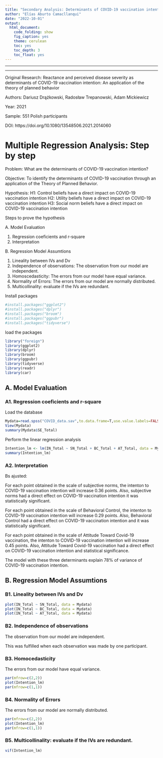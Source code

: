---
title: "Secondary Analysis: Determinants of COVID-19 vaccination intention using multiple regression analysis"
author: "Elías Aburto Camacllanqui"
date: "2022-10-01"
output: 
  html_document:
    code_folding: show
    fig_caption: yes
    theme: cerulean
    toc: yes
    toc_depth: 3
    toc_float: yes
---

------------------------------------------------------------------------

---
Original Research: Reactance and perceived disease severity as determinants of COVID-19 vaccination intention: An application of the theory of planned behavior

Authors: Dariusz Drążkowski, Radosław Trepanowski, Adam Mickiewicz

Year: 2021

Sample: 551 Polish participants

DOI: https://doi.org/10.1080/13548506.2021.2014060

# Multiple Regression Analysis: Step by step

Problem: What are the determinants of COVID-19 vaccination intention?

Objective:
To identify the determinants of COVID-19 vaccination through an application of the Theory of Planned Behavior.

Hypothesis:
H1: Control beliefs have a direct impact on COVID-19 vaccination intention
H2: Utility beliefs have a direct impact on COVID-19 vaccination intention
H3: Social norm beliefs have a direct impact on COVID-19 vaccination intention


Steps to prove the hypothesis

A. Model Evaluation

1. Regression coeficients and r-square
2. Interpretation

B. Regression Model Assumtions

1. Lineality between IVs and Dv
2. Independence of observations: The observation from our model are independent.
3. Homoscedasticity: The errors from our model have equal variance.
4. Normality of Errors: The errors from our model are normally distributed.
5. Multicollinality: evaluate if the IVs are redundant.



Install packages

```{r}
#install.packages("ggplot2")
#install.packages("dplyr")
#install.packages("broom")
#install.packages("ggpubr")
#install.packages("tidyverse")
```

load the packages

```{r, message=FALSE, warning=FALSE}
library("foreign")
library(ggplot2)
library(dplyr)
library(broom)
library(ggpubr)
library(tidyverse)
library(readr)
library(car)
```

## A. Model Evaluation

### A1. Regression coeficients and r-square

Load the database

```{r, message=FALSE, warning=FALSE}
Mydata=read.spss("COVID_data.sav",to.data.frame=T,use.value.labels=FALSE)
View(Mydata)
summary(Mydata$SE_Total)
```

Perform the linear regression analysis


```{r}
Intention_lm <- lm(IN_Total ~ SN_Total + BC_Total + AT_Total, data = Mydata)
summary(Intention_lm)
```

### A2. Interpretation

Bs ajusted: 

For each point obtained in the scale of subjective norms,
the intenton to COVID-19 vaccination intention will increase 0.36 points.
Also, subjective norms had a direct effect on COVID-19 vaccination intention it was statistically significant.

For each point obtained in the scale of Behavioral Control,
the intenton to COVID-19 vaccination intention will increase 0.29 points.
Also, Behavioral Control had a direct effect on COVID-19 vaccination intention and it was statistically significant.


For each point obtained in the scale of Attitude Toward Covid-19 vaccination,
the intenton to COVID-19 vaccination intention will increase 0.45 points.
Also, Attitude Toward Covid-19 vaccination had a direct effect on COVID-19 vaccination intention 
and statistical significance.

The model with these three determinants explain 78% of variance of COVID-19 vaccination intention.


## B. Regression Model Assumtions

### B1. Lineality between IVs and Dv

```{r}
plot(IN_Total ~ SN_Total, data = Mydata)
plot(IN_Total ~ BC_Total, data = Mydata)
plot(IN_Total ~ AT_Total, data = Mydata)
```

### B2. Independence of observations 

The observation from our model are independent.

This was fulfilled when each observation was made by one participant.


### B3. Homocedasticity

The errors from our model have equal variance.

```{r}
par(mfrow=c(2,2))
plot(Intention_lm)
par(mfrow=c(1,1))
```

### B4. Normality of Errors

The errors from our model are normally distributed.

```{r}
par(mfrow=c(2,2))
plot(Intention_lm)
par(mfrow=c(1,1))
```

### B5. Multicollinality: evaluate if the IVs are redundant.

```{r}
vif(Intention_lm)
```




